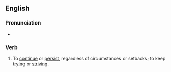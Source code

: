 ==English==

===Pronunciation===
* {{audio|en|En-au-keep on truckin'.ogg|Audio (AU)}}

===Verb===
{{en-verb|[[keep]]<,,kept> [[on]] [[trucking|truckin']]}}

# {{lb|en|idiomatic}} To [[continue]] or [[persist]], regardless of circumstances or setbacks; to keep [[trying]] or [[striving]].
